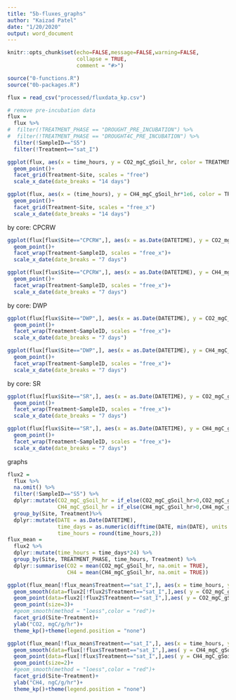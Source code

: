 ```yaml
---
title: "5b-fluxes_graphs"
author: "Kaizad Patel"
date: "1/20/2020"
output: word_document
---
```


```r
knitr::opts_chunk$set(echo=FALSE,message=FALSE,warning=FALSE,
                      collapse = TRUE,
                      comment = "#>")
```

```r
source("0-functions.R")
source("0b-packages.R")

flux = read_csv("processed/fluxdata_kp.csv")

```

```r
# remove pre-incubation data
flux = 
  flux %>% 
#  filter(!TREATMENT_PHASE == "DROUGHT_PRE_INCUBATION") %>% 
#  filter(!TREATMENT_PHASE == "DROUGHT4C_PRE_INCUBATION") %>% 
  filter(!SampleID=="S5")  
  filter(!Treatment=="sat_I")
```

```r
ggplot(flux, aes(x = time_hours, y = CO2_mgC_gSoil_hr, color = TREATMENT_PHASE))+
  geom_point()+
  facet_grid(Treatment~Site, scales = "free")
  scale_x_date(date_breaks = "14 days")

ggplot(flux, aes(x = (time_hours), y = CH4_mgC_gSoil_hr*1e6, color = TREATMENT_PHASE))+
  geom_point()+
  facet_grid(Treatment~Site, scales = "free_x")
  scale_x_date(date_breaks = "14 days")
```

by core: CPCRW


```r
ggplot(flux[flux$Site=="CPCRW",], aes(x = as.Date(DATETIME), y = CO2_mgC_gSoil_hr, color = TREATMENT_PHASE))+
  geom_point()+
  facet_wrap(Treatment~SampleID, scales = "free_x")+
  scale_x_date(date_breaks = "7 days")

ggplot(flux[flux$Site=="CPCRW",], aes(x = as.Date(DATETIME), y = CH4_mgC_gSoil_hr*1000000, color = TREATMENT_PHASE))+
  geom_point()+
  facet_wrap(Treatment~SampleID, scales = "free_x")+
  scale_x_date(date_breaks = "7 days")
```

by core: DWP
```r
ggplot(flux[flux$Site=="DWP",], aes(x = as.Date(DATETIME), y = CO2_mgC_gSoil_hr, color = TREATMENT_PHASE))+
  geom_point()+
  facet_wrap(Treatment~SampleID, scales = "free_x")+
  scale_x_date(date_breaks = "7 days")

ggplot(flux[flux$Site=="DWP",], aes(x = as.Date(DATETIME), y = CH4_mgC_gSoil_hr*1000000, color = TREATMENT_PHASE))+
  geom_point()+
  facet_wrap(Treatment~SampleID, scales = "free_x")+
  scale_x_date(date_breaks = "7 days")
```

by core: SR

```r
ggplot(flux[flux$Site=="SR",], aes(x = as.Date(DATETIME), y = CO2_mgC_gSoil_hr, color = TREATMENT_PHASE))+
  geom_point()+
  facet_wrap(Treatment~SampleID, scales = "free_x")+
  scale_x_date(date_breaks = "7 days")

ggplot(flux[flux$Site=="SR",], aes(x = as.Date(DATETIME), y = CH4_mgC_gSoil_hr*1000000, color = TREATMENT_PHASE))+
  geom_point()+
  facet_wrap(Treatment~SampleID, scales = "free_x")+
  scale_x_date(date_breaks = "7 days")
```

graphs

```r
flux2 = 
  flux %>% 
  na.omit() %>% 
  filter(!SampleID=="S5") %>% 
  dplyr::mutate(CO2_mgC_gSoil_hr = if_else(CO2_mgC_gSoil_hr>0,CO2_mgC_gSoil_hr, as.numeric(NA)),
                CH4_mgC_gSoil_hr = if_else(CH4_mgC_gSoil_hr>0,CH4_mgC_gSoil_hr, as.numeric(NA))) %>%
  group_by(Site, Treatment)%>% 
  dplyr::mutate(DATE = as.Date(DATETIME),
                time_days = as.numeric(difftime(DATE, min(DATE), units = "days")),
                time_hours = round(time_hours,2))
flux_mean = 
  flux2 %>% 
  dplyr::mutate(time_hours = time_days*24) %>% 
  group_by(Site, TREATMENT_PHASE, time_hours, Treatment) %>% 
  dplyr::summarise(CO2 = mean(CO2_mgC_gSoil_hr, na.omit = TRUE),
                   CH4 = mean(CH4_mgC_gSoil_hr, na.omit = TRUE))

ggplot(flux_mean[!flux_mean$Treatment=="sat_I",], aes(x = time_hours, y = CO2, color = TREATMENT_PHASE))+
  geom_smooth(data=flux2[!flux2$Treatment=="sat_I",],aes( y = CO2_mgC_gSoil_hr, group = SampleID), se = FALSE, color = "grey",alpha = 0.5, size=0.5)+
  geom_point(data=flux2[!flux2$Treatment=="sat_I",],aes( y = CO2_mgC_gSoil_hr, group = SampleID), color = "grey",alpha = 0.5, size=1)+
  geom_point(size=3)+
  #geom_smooth(method = "loess",color = "red")+
  facet_grid(Site~Treatment)+
  ylab("CO2, mgC/g/hr")+
  theme_kp()+theme(legend.position = "none")

ggplot(flux_mean[!flux_mean$Treatment=="sat_I",], aes(x = time_hours, y = CH4*1e6, color = TREATMENT_PHASE))+
  geom_smooth(data=flux[!flux$Treatment=="sat_I",],aes( y = CH4_mgC_gSoil_hr*1e6, group = SampleID), se = FALSE, color = "grey",alpha = 0.7)+
  geom_point(data=flux[!flux$Treatment=="sat_I",],aes( y = CH4_mgC_gSoil_hr*1e6, group = SampleID), color = "grey",alpha = 0.5, size=1)+
  geom_point(size=2)+
  #geom_smooth(method = "loess",color = "red")+
  facet_grid(Site~Treatment)+
  ylab("CH4, ngC/g/hr")+
  theme_kp()+theme(legend.position = "none")


```

